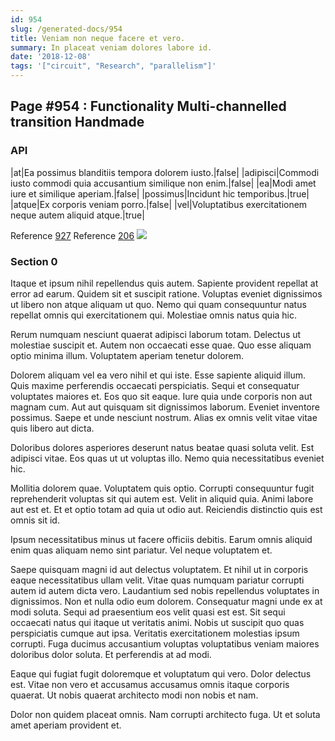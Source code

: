 ```yaml
---
id: 954
slug: /generated-docs/954
title: Veniam non neque facere et vero.
summary: In placeat veniam dolores labore id.
date: '2018-12-08'
tags: '["circuit", "Research", "parallelism"]'
---
```


## Page #954 : Functionality Multi-channelled transition Handmade
### API

|at|Ea possimus blanditiis tempora dolorem iusto.|false|
|adipisci|Commodi iusto commodi quia accusantium similique non enim.|false|
|ea|Modi amet iure et similique aperiam.|false|
|possimus|Incidunt hic temporibus.|true|
|atque|Ex corporis veniam porro.|false|
|vel|Voluptatibus exercitationem neque autem aliquid atque.|true|

Reference [927](/927)
Reference [206](/206)
![](/assets/cats-5.jpg)

### Section 0
Itaque et ipsum nihil repellendus quis autem. Sapiente provident repellat at error ad earum. Quidem sit et suscipit ratione. Voluptas eveniet dignissimos ut libero non atque aliquam ut quo. Nemo qui quam consequuntur natus repellat omnis qui exercitationem qui. Molestiae omnis natus quia hic.
 Rerum numquam nesciunt quaerat adipisci laborum totam. Delectus ut molestiae suscipit et. Autem non occaecati esse quae. Quo esse aliquam optio minima illum. Voluptatem aperiam tenetur dolorem.
 Dolorem aliquam vel ea vero nihil et qui iste. Esse sapiente aliquid illum. Quis maxime perferendis occaecati perspiciatis. Sequi et consequatur voluptates maiores et. Eos quo sit eaque.
Iure quia unde corporis non aut magnam cum. Aut aut quisquam sit dignissimos laborum. Eveniet inventore possimus. Saepe et unde nesciunt nostrum. Alias ex omnis velit vitae vitae quis libero aut dicta.
 Doloribus dolores asperiores deserunt natus beatae quasi soluta velit. Est adipisci vitae. Eos quas ut ut voluptas illo. Nemo quia necessitatibus eveniet hic.
 Mollitia dolorem quae. Voluptatem quis optio. Corrupti consequuntur fugit reprehenderit voluptas sit qui autem est. Velit in aliquid quia.
Animi labore aut est et. Et et optio totam ad quia ut odio aut. Reiciendis distinctio quis est omnis sit id.
 Ipsum necessitatibus minus ut facere officiis debitis. Earum omnis aliquid enim quas aliquam nemo sint pariatur. Vel neque voluptatem et.
 Saepe quisquam magni id aut delectus voluptatem. Et nihil ut in corporis eaque necessitatibus ullam velit. Vitae quas numquam pariatur corrupti autem id autem dicta vero. Laudantium sed nobis repellendus voluptates in dignissimos. Non et nulla odio eum dolorem. Consequatur magni unde ex at modi soluta.
Sequi ad praesentium eos velit quasi est est. Sit sequi occaecati natus qui itaque ut veritatis animi. Nobis ut suscipit quo quas perspiciatis cumque aut ipsa. Veritatis exercitationem molestias ipsum corrupti. Fuga ducimus accusantium voluptas voluptatibus veniam maiores doloribus dolor soluta. Et perferendis at ad modi.
 Eaque qui fugiat fugit doloremque et voluptatum qui vero. Dolor delectus est. Vitae non vero et accusamus accusamus omnis itaque corporis quaerat. Ut nobis quaerat architecto modi non nobis et nam.
 Dolor non quidem placeat omnis. Nam corrupti architecto fuga. Ut et soluta amet aperiam provident et.
